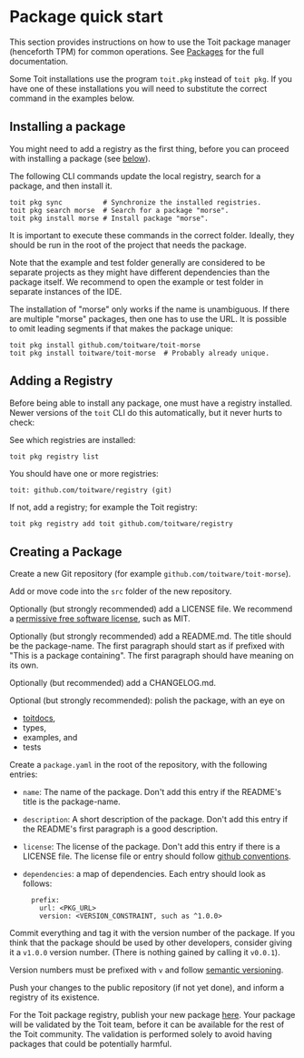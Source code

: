 # Package quick start

This section provides instructions on how to use the Toit package manager (henceforth TPM) for common operations. See [Packages](../../package) for the full documentation.

<Note>

Some Toit installations use the program `toit.pkg` instead of `toit pkg`.  If you
have one of these installations you will need to substitute the correct command in
the examples below.

</Note>

## Installing a package

You might need to add a registry as the first thing, before you can proceed with installing a package (see [below](#adding-a-registry)).

The following CLI commands update the local registry, search for a package, and then install it.

```shell
toit pkg sync          # Synchronize the installed registries.
toit pkg search morse  # Search for a package "morse".
toit pkg install morse # Install package "morse".
```

It is important to execute these commands in the correct folder. Ideally,
they should be run in the root of the project that needs the package.

Note that the example and test folder generally are considered to be
separate projects as they might have different dependencies than the package
itself. We recommend to open the example or test folder in separate instances
of the IDE.

<Note title="Unique names">

The installation of "morse" only works if the name is unambiguous. If there are multiple "morse" packages, then one has to use the URL. It is possible to omit leading segments if that makes the package unique:

```shell
toit pkg install github.com/toitware/toit-morse
toit pkg install toitware/toit-morse  # Probably already unique.
```

</Note>

## Adding a Registry

Before being able to install any package, one must have a registry installed. Newer versions of the `toit` CLI do this automatically, but it never hurts to check:

See which registries are installed:

```shell
toit pkg registry list
```

You should have one or more registries:

```txt
toit: github.com/toitware/registry (git)
```

If not, add a registry; for example the Toit registry:

```shell
toit pkg registry add toit github.com/toitware/registry
```

## Creating a Package

Create a new Git repository (for example `github.com/toitware/toit-morse`).

Add or move code into the `src` folder of the new repository.

Optionally (but strongly recommended) add a LICENSE file. We recommend a [permissive free software license](https://en.wikipedia.org/wiki/Permissive_software_license), such as MIT.

Optionally (but strongly recommended) add a README.md. The title should be the package-name. The first paragraph should start as if prefixed with "This is a package containing". The first paragraph should have meaning on its own.

Optionally (but recommended) add a CHANGELOG.md.

Optional (but strongly recommended): polish the package, with an eye on

- [toitdocs](../../sdk/toitdoc),
- types,
- examples, and
- tests

Create a `package.yaml` in the root of the repository, with the following entries:

- `name`: The name of the package. Don't add this entry if the README's title is the package-name.

- `description`: A short description of the package. Don't add this entry if the README's first paragraph is a good description.

- `license`: The license of the package. Don't add this entry if there is a LICENSE file. The license file or entry should follow [github conventions](https://docs.github.com/en/github/creating-cloning-and-archiving-repositories/licensing-a-repository).

- `dependencies`: a map of dependencies. Each entry should look as follows:
  ```
    prefix:
      url: <PKG_URL>
      version: <VERSION_CONSTRAINT, such as ^1.0.0>
  ```

Commit everything and tag it with the version number of the package. If you think that the package should be used by other developers, consider giving it a `v1.0.0` version number. (There is nothing gained by calling it `v0.0.1`).

Version numbers must be prefixed with `v` and follow [semantic versioning](https://semver.org).

Push your changes to the public repository (if not yet done), and inform a registry of its existence.

For the Toit package registry, publish your new package [here](https://pkg.toit.io/publish). Your package will be validated by the Toit team, before it can be available for the rest of the
Toit community. The validation is performed solely to avoid having packages that could be potentially harmful.
